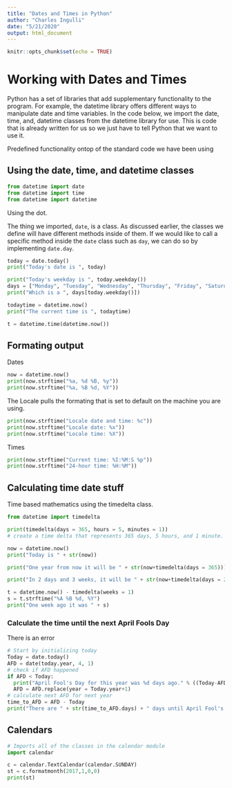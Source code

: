 ```yaml
---
title: "Dates and Times in Python"
author: "Charles Ingulli"
date: "5/21/2020"
output: html_document
---
```


```r
knitr::opts_chunk$set(echo = TRUE)
```

# Working with Dates and Times

Python has a set of libraries that add supplementary functionality to the program. For example, the datetime library offers different ways to manipulate date and time variables. In the code below, we import the date, time, and, datetime classes from the datetime library for use. This is code that is already written for us so we just have to tell Python that we want to use it. 

Predefined functionality ontop of the standard code we have been using

## Using the date, time, and datetime classes

```python

from datetime import date
from datetime import time
from datetime import datetime

```


Using the dot.

The thing we imported, `date`, is a class. As discussed earlier, the classes we define will have different methods inside of them. If we would like to call a specific method inside the `date` class such as `day`, we can do so by implementing `date.day`.

```python
today = date.today()
print("Today's date is ", today)

print("Today's weekday is ", today.weekday())
days = ["Monday", "Tuesday", "Wednesday", "Thursday", "Friday", "Saturday", "Sunday"]
print("Which is a ", days[today.weekday()])
```

```python
todaytime = datetime.now()
print("The current time is ", todaytime)

t = datetime.time(datetime.now())
```


## Formating output

Dates

```python
now = datetime.now()
print(now.strftime("%a, %d %B, %y"))
print(now.strftime("%a, %B %d, %Y"))
```

The Locale pulls the formating that is set to default on the machine you are using. 

```python
print(now.strftime("Locale date and time: %c"))
print(now.strftime("Locale date: %x"))
print(now.strftime("Locale time: %X"))
```

Times

```python

print(now.strftime("Current time: %I:%M:S %p"))
print(now.strftime("24-hour time: %H:%M"))
```


## Calculating time date stuff

Time based mathematics using the timedelta class.

```python
from datetime import timedelta

print(timedelta(days = 365, hours = 5, minutes = 1))
# create a time delta that represents 365 days, 5 hours, and 1 minute.

now = datetime.now()
print("Today is " + str(now))

print("One year from now it will be " + str(now+timedelta(days = 365)))

print("In 2 days and 3 weeks, it will be " + str(now+timedelta(days = 2, weeks = 3)))

```

```python
t = datetime.now() - timedelta(weeks = 1)
s = t.strftime("%A %B %d, %Y")
print("One week ago it was " + s)
```

### Calculate the time until the next April Fools Day

There is an error

```python
# Start by initializing today
Today = date.today()
AFD = date(today.year, 4, 1)
# check if AFD happened
if AFD < Today:
  print("April Fool's Day for this year was %d days ago." % ((Today-AFD).days))
  AFD = AFD.replace(year = Today.year+1)
# calculate next AFD for next year
time_to_AFD = AFD - Today
print("There are " + str(time_to_AFD.days) + " days until April Fool's Day.")
```

## Calendars

```python
# Imports all of the classes in the calendar module
import calendar

c = calendar.TextCalendar(calendar.SUNDAY)
st = c.formatmonth(2017,1,0,0)
print(st)
```

